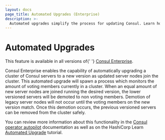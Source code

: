```yaml
---
layout: docs
page_title: Automated Upgrades (Enterprise)
description: >-
  Automated upgrades simplify the process for updating Consul. Learn how Consul can gracefully transition from existing server agents to a new set of server agents without Consul downtime.
---
```


# Automated Upgrades

<EnterpriseAlert>
  This feature is available in all versions of{' '}
  <a href="https://www.hashicorp.com/products/consul/">Consul Enterprise</a>.
</EnterpriseAlert>

Consul Enterprise enables the capability of automatically upgrading a cluster of Consul servers to a new
version as updated server nodes join the cluster. This automated upgrade will spawn a process which monitors the amount of voting members
currently in a cluster. When an equal amount of new server nodes are joined running the desired version, the lower versioned servers
will be demoted to non voting members. Demotion of legacy server nodes will not occur until the voting members on the new version match.
Once this demotion occurs, the previous versioned servers can be removed from the cluster safely.

You can review more information about this functionality in the [Consul operator autopilot](/commands/operator/autopilot) documentation as well as on the HashiCorp Learn [Automated Upgrade](https://learn.hashicorp.com/tutorials/consul/autopilot-datacenter-operations#upgrade-migrations) tutorial.
